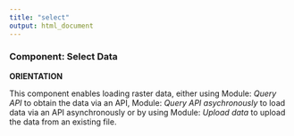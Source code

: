 ```yaml
---
title: "select"
output: html_document
---
```


### **Component: Select Data**

**ORIENTATION**

This component enables loading raster data, either using Module: *Query API* to obtain the data via an API, Module: *Query API asychronously* to load data via an API asynchronously or by using Module: *Upload data* to upload the data from an existing file.

